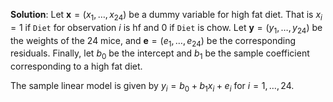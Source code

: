
\color{blue}

**Solution**:
Let $\textbf{x} = (x_1,\dots,x_{24})$ be a dummy variable for high fat diet. That is $x_i = 1$ if `Diet` for observation $i$ is hf and 0 if `Diet` is chow. Let $\textbf{y} = (y_1, \dots, y_{24})$ be the weights of the 24 mice, and $\textbf{e} = (e_1, \dots, e_{24})$ be the corresponding residuals. Finally, let $b_0$ be the intercept and $b_1$ be the sample coefficient corresponding to a high fat diet. 

The sample linear model is given by $y_i = b_0 + b_1x_i + e_i$ for $i = 1, \dots, 24$.

\color{black}

